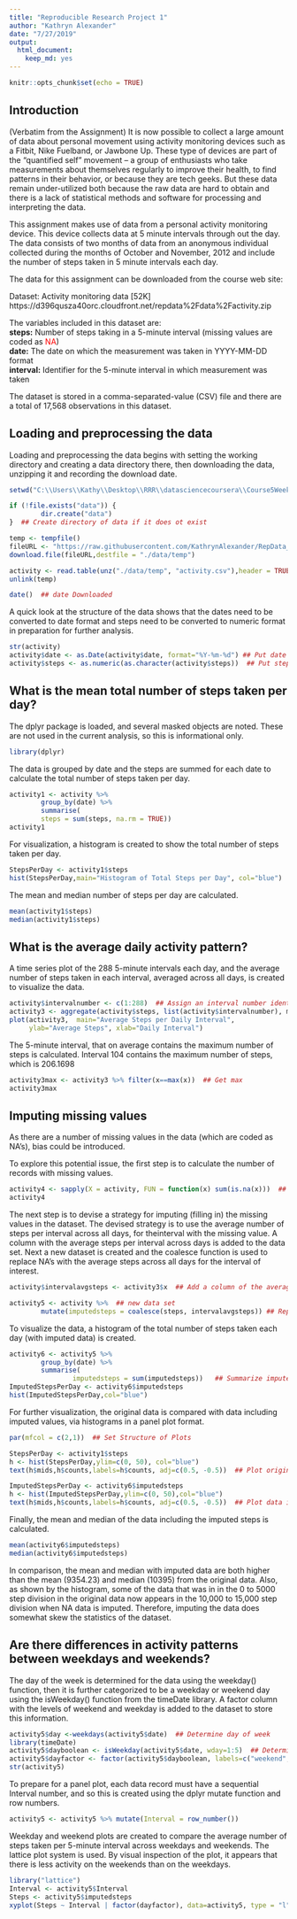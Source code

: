 ```yaml
---
title: "Reproducible Research Project 1"
author: "Kathryn Alexander"
date: "7/27/2019"
output: 
  html_document: 
    keep_md: yes
---
```


```r
knitr::opts_chunk$set(echo = TRUE)
```

## Introduction  

(Verbatim from the Assignment) It is now possible to collect a large amount of data about personal movement using activity monitoring devices such as a Fitbit, Nike Fuelband, or Jawbone Up. These type of devices are part of the “quantified self” movement – a group of enthusiasts who take measurements about themselves regularly to improve their health, to find patterns in their behavior, or because they are tech geeks. But these data remain under-utilized both because the raw data are hard to obtain and there is a lack of statistical methods and software for processing and interpreting the data.

This assignment makes use of data from a personal activity monitoring device. This device collects data at 5 minute intervals through out the day. The data consists of two months of data from an anonymous individual collected during the months of October and November, 2012 and include the number of steps taken in 5 minute intervals each day.

The data for this assignment can be downloaded from the course web site:

Dataset: Activity monitoring data [52K] https://d396qusza40orc.cloudfront.net/repdata%2Fdata%2Factivity.zip 

The variables included in this dataset are:  
**steps:** Number of steps taking in a 5-minute interval (missing values are coded as <span style="color:red">NA</span>)  
**date:** The date on which the measurement was taken in YYYY-MM-DD format  
**interval:** Identifier for the 5-minute interval in which measurement was taken  

The dataset is stored in a comma-separated-value (CSV) file and there are a total of 17,568 observations in this dataset.

## Loading and preprocessing the data  

Loading and preprocessing the data begins with setting the working directory and creating a data directory there, then downloading the data, unzipping it and recording the download date.

```r
setwd("C:\\Users\\Kathy\\Desktop\\RRR\\datasciencecoursera\\Course5Week2Project1") ## Set working directory

if (!file.exists("data")) {
        dir.create("data")
}  ## Create directory of data if it does ot exist

temp <- tempfile()
fileURL <- "https://raw.githubusercontent.com/KathrynAlexander/RepData_PeerAssessment1/master/activity.zip"
download.file(fileURL,destfile = "./data/temp")

activity <- read.table(unz("./data/temp", "activity.csv"),header = TRUE, sep = ",")
unlink(temp)

date()  ## date Downloaded
```

A quick look at the structure of the data shows that the dates need to be converted to date format and steps need to be converted to numeric format in preparation for further analysis.  

```r
str(activity)
activity$date <- as.Date(activity$date, format="%Y-%m-%d") ## Put date in date format
activity$steps <- as.numeric(as.character(activity$steps))  ## Put steps in numeric format
```

## What is the mean total number of steps taken per day?  

The dplyr package is loaded, and several masked objects are noted.  These are not used in the current analysis, so this is informational only.

```r
library(dplyr)

```

The data is grouped by date and the steps are summed for each date to calculate the total number of steps taken per day.

```r
activity1 <- activity %>%
        group_by(date) %>%
        summarise(
        steps = sum(steps, na.rm = TRUE))
activity1
```

For visualization, a histogram is created to show the total number of steps taken per day.  
```r
StepsPerDay <- activity1$steps
hist(StepsPerDay,main="Histogram of Total Steps per Day", col="blue")
```

The mean and median number of steps per day are calculated.  
```r
mean(activity1$steps)
median(activity1$steps)
```

## What is the average daily activity pattern?  

A time series plot of the 288 5-minute intervals each day, and the average number of steps taken in each interval, averaged across all days, is created to visualize the data.  

```r
activity$intervalnumber <- c(1:288)  ## Assign an interval number identifying the same interval for each day 
activity3 <- aggregate(activity$steps, list(activity$intervalnumber), mean, na.rm = TRUE)
plot(activity3,  main="Average Steps per Daily Interval",
     ylab="Average Steps", xlab="Daily Interval")

```

The 5-minute interval, that on average contains the maximum number of steps is calculated.  Interval 104 contains the maximum number of steps, which is 206.1698  

```r
activity3max <- activity3 %>% filter(x==max(x))  ## Get max
activity3max  

```

## Imputing missing values 

As there are a number of missing values in the data (which are coded as NA's), bias could be introduced.  

To explore this potential issue, the first step is to calculate the number of records with missing values. 

```r
activity4 <- sapply(X = activity, FUN = function(x) sum(is.na(x)))  ## Calculate total NA's
activity4
```

The next step is to devise a strategy for imputing (filling in) the missing values in the dataset.  The devised strategy is to use the average number of steps per interval across all days, for theinterval with the missing value.  A column with the average steps per interval across days is added to the data set.  Next a new dataset is created and the coalesce function is used to replace NA's with the average steps across all days for the interval of interest.
```r
activity$intervalavgsteps <- activity3$x  ## Add a column of the average steps per interval across days

activity5 <- activity %>%  ## new data set
        mutate(imputedsteps = coalesce(steps, intervalavgsteps)) ## Replace NA's with average steps per interval across all days 
```

To visualize the data, a histogram of the total number of steps taken each day (with imputed data) is created.
```r
activity6 <- activity5 %>%
        group_by(date) %>%
        summarise(
                imputedsteps = sum(imputedsteps))   ## Summarize imputed steps per day
ImputedStepsPerDay <- activity6$imputedsteps
hist(ImputedStepsPerDay,col="blue")
```

For further visualization, the original data is compared with data including imputed values, via histograms in a panel plot format.
```r
par(mfcol = c(2,1))  ## Set Structure of Plots

StepsPerDay <- activity1$steps
h <- hist(StepsPerDay,ylim=c(0, 50), col="blue")
text(h$mids,h$counts,labels=h$counts, adj=c(0.5, -0.5))  ## Plot original date

ImputedStepsPerDay <- activity6$imputedsteps
h <- hist(ImputedStepsPerDay,ylim=c(0, 50),col="blue")
text(h$mids,h$counts,labels=h$counts, adj=c(0.5, -0.5))  ## Plot data including imputed data

```

Finally, the mean and median of the data including the imputed steps is calculated. 

```r
mean(activity6$imputedsteps)
median(activity6$imputedsteps)
```

In comparison, the mean and median with imputed data are both higher than the mean (9354.23) and median (10395) from the original data.  Also, as shown by the histogram, some of the data that was in in the 0 to 5000 step division in the original data now appears in the 10,000 to 15,000 step division when NA data is imputed.  Therefore, imputing the data does somewhat skew the statistics of the dataset.

## Are there differences in activity patterns between weekdays and weekends?  

The day of the week is determined for the data using the weekday() function, then it is further categorized to be a weekday or weekend day using the isWeekday() function from the timeDate library. A factor column with the levels of weekend and weekday is added to the dataset to store this information.   
```r
activity5$day <-weekdays(activity5$date)  ## Determine day of week
library(timeDate)
activity5$dayboolean <- isWeekday(activity5$date, wday=1:5)  ## Determine weekday or weekend as Boolean
activity5$dayfactor <- factor(activity5$dayboolean, labels=c("weekend", "weekday"))  # create factor
str(activity5)

```

To prepare for a panel plot, each data record must have a sequential Interval number, and so this is created using the dplyr mutate function and row numbers.
```r
activity5 <- activity5 %>% mutate(Interval = row_number())
```

Weekday and weekend plots are created to compare the average number of steps taken per 5-minute interval across weekdays and weekends.  The lattice plot system is used.  By visual inspection of the plot, it appears that there is less activity on the weekends than on the weekdays.
```r
library("lattice")
Interval <- activity5$Interval
Steps <- activity5$imputedsteps
xyplot(Steps ~ Interval | factor(dayfactor), data=activity5, type = "l",layout=c(1,2))

```


